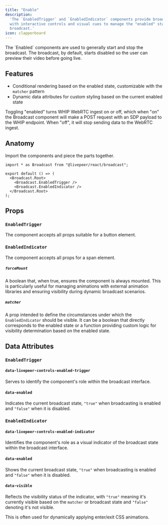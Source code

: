 ```yaml
---
title: "Enable"
description:
  'The `EnabledTrigger` and `EnabledIndicator` components provide broadcasters
  with interactive controls and visual cues to manage the "enabled" state of the
  broadcast.'
icon: clapperboard
---
```



<ExampleWithCode type="broadcast" id="enabled" />

<Info>
  The `Enabled` components are used to generally start and stop the broadcast.
  The broadcast, by default, starts disabled so the user can preview their video
  before going live.
</Info>

## Features

- Conditional rendering based on the enabled state, customizable with the
  `matcher` pattern
- Dynamic data attributes for custom styling based on the current enabled state

<Info>
  Toggling "enabled" turns WHIP WebRTC ingest on or off, which when "on" the
  Broadcast component will make a POST request with an SDP payload to the WHIP
  endpoint. When "off", it will stop sending data to the WebRTC ingest.
</Info>

## Anatomy

Import the components and piece the parts together.

```tsx
import * as Broadcast from "@livepeer/react/broadcast";

export default () => (
  <Broadcast.Root>
    <Broadcast.EnabledTrigger />
    <Broadcast.EnabledIndicator />
  </Broadcast.Root>
);
```

## Props

### `EnabledTrigger`

The component accepts all props suitable for a button element.

### `EnabledIndicator`

The component accepts all props for a span element.

##### `forceMount`

A boolean that, when true, ensures the component is always mounted. This is
particularly useful for managing animations with external animation libraries
and ensuring visibility during dynamic broadcast scenarios.

##### `matcher`

A prop intended to define the circumstances under which the `EnabledIndicator`
should be visible. It can be a boolean that directly corresponds to the enabled
state or a function providing custom logic for visibility determination based on
the enabled state.

## Data Attributes

### `EnabledTrigger`

#### `data-livepeer-controls-enabled-trigger`

Serves to identify the component's role within the broadcast interface.

#### `data-enabled`

Indicates the current broadcast state, `"true"` when broadcasting is enabled and
`"false"` when it is disabled.

### `EnabledIndicator`

#### `data-livepeer-controls-enabled-indicator`

Identifies the component's role as a visual indicator of the broadcast state
within the broadcast interface.

#### `data-enabled`

Shows the current broadcast state, `"true"` when broadcasting is enabled and
`"false"` when it is disabled.

#### `data-visible`

Reflects the visibility status of the indicator, with `"true"` meaning it's
currently visible based on the `matcher` or broadcast state and `"false"`
denoting it's not visible.

This is often used for dynamically applying enter/exit CSS animations.
